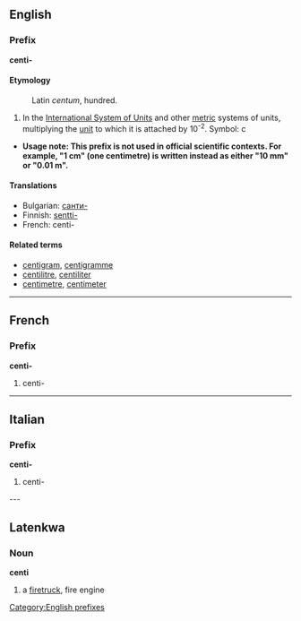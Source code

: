 ==English==
===Prefix===
'''centi-'''

====Etymology====
:Latin ''centum'', hundred.

#In the [[International System of Units]] and other [[metric]] systems of units, multiplying the [[unit]] to which it is attached by 10<sup>-2</sup>. Symbol: c
*'''Usage note: This prefix is not used in official scientific contexts.  For example, "1 cm" (one centimetre) is written instead as either "10 mm" or "0.01 m".'''

====Translations====
*Bulgarian: [[санти-]]
*Finnish: [[sentti-]]
*French: centi-

====Related terms====
*[[centigram]], [[centigramme]]
*[[centilitre]], [[centiliter]]
*[[centimetre]], [[centimeter]]

----

==French==
===Prefix===
'''centi-'''

#centi-

----
==Italian==
===Prefix===
'''centi-'''

#centi-
---
==Latenkwa==
===Noun===
'''centi'''

#a [[firetruck]], fire engine

[[Category:English prefixes]]
